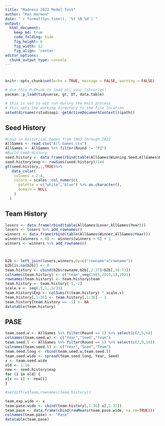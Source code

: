 ```yaml
---
title: "Madness 2022 Model Test"
author: "Ken Harmon"
date: "`r format(Sys.time(), '%Y %B %d')`"
output:
  html_document:  
    keep_md: true
    code_folding: hide
    fig_height: 6
    fig_width: 12
    fig_align: 'center'
editor_options: 
  chunk_output_type: console
---
```


# {.tabset .tabset-fade}

```r
knitr::opts_chunk$set(echo = TRUE, message = FALSE, warning = FALSE)
```

```r
# Use this R-Chunk to load all your libraries!
pacman::p_load(tidyverse, gt, DT, data.table)
```

```r
# this is set to not run during the knit process
# this sets the working directory to the file location
setwd(dirname(rstudioapi::getActiveDocumentContext()$path))
```

## Seed History

```r
#Load in Historical Games from 1985 through 2022
AllGames <- read.csv("All Games.csv")
AllGames <- AllGames %>% filter(Round != "PI")
#Build Seed History
seed.history <- data.frame(rbind(table(AllGames$Winning.Seed,AllGames$Round)))%>%select(2:7)
seed.history$exp <- rowSums(seed.history)/144
gt(seed.history,,,TRUE)%>% 
   data_color(
    columns = 2:8, 
    colors = scales::col_numeric(
      palette = c("white","blue") %>% as.character(),
      domain = NULL
    )
  ) 
```

## Team History

```r
losers <- data.frame(rbind(table(AllGames$Loser,AllGames$Year)))
losers <- losers %>% add_rownames()
winners <- data.frame(rbind(table(AllGames$Winner,AllGames$Year)))
winners[winners > 0] <- winners[winners > 0] + 1
winners <- winners %>% add_rownames()



b2b <- left_join(losers,winners,by=c("rowname"="rowname"))
b2b[is.na(b2b)] <- 0
team.history <- cbind(b2b$rowname,b2b[,2:37]+b2b[,38:73])
colnames(team.history) <- c("team",seq(1985,2019,1),2021)
rownames(team.history) <- team.history$team
team.history <- team.history[-1,-1]
scale.v <- seq(.5,1,.5/35)
team.history$Exp <- colSums(t(team.history) * scale.v)
team.history[,1:36] <- team.history[,1:36] - 1
team.history[team.history == -1] <- NA
datatable(team.history)
```

## PASE

```r
team.seed.w <- AllGames %>% filter(Round == 1) %>% select(c(2,5,6))
colnames(team.seed.w) <- c("Year","Seed","Team")
team.seed.l <- AllGames %>% filter(Round == 1) %>% select(c(2,9,10))
colnames(team.seed.l) <- c("Year","Seed","Team")
team.seed.long <- rbind(team.seed.w,team.seed.l)
team.seed.wide <- spread(team.seed.long, Year, Seed)
x <- team.seed.wide
old <- 1:16
new <- seed.history$exp
for (i in old) {
x[x == i] <- new[i]
}

#setdiff(x$Team,rownames(team.history))

team.exp.wide <- x 
team.pase.wide <- cbind(team.history[,1:36]-x[,2:37])
team.pase <- data.frame(cbind(rowMeans(team.pase.wide, na.rm=TRUE)))
colnames(team.pase) <- "Pase"
datatable(team.pase)
```

